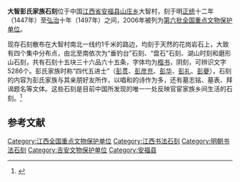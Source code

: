 {{coord|27|32|47|N|114|34|18|E|display=title|scale:10000}}
{{文物保护单位
| 级别 = 全国
| 名称 = 大智彭氏家族石刻
| 图片 = 
| 所在 = [[江西省|江西省]][[安福县|安福县]]
| 分类 = 石窟寺及石刻
| 时代 = [[明朝|明]]
| 编号 = [[第六批全国重点文物保护单位|第六批]]第831项
| 登录 = 2006年5月25日
}}

'''大智彭氏家族石刻'''位于中国[[江西省|江西省]][[安福县|安福县]][[山庄乡|山庄乡]]大智村，刻于明[[正统_(年号)|正统]]十二年（1447年）至[[弘治|弘治]]十年（1497年）之间，2006年被列为[[第六批全国重点文物保护单位|第六批全国重点文物保护单位]]。

现存石刻散布在大智村南北一线约1千米的路边，均刻于天然的花岗岩石上，大致有四个集中分布点，由北至南依次为“垂钓台”石刻、“盘石”石刻、湖山时刻和磨形山石刻，共有石刻十五块三十六品六十五条，字体均为[[楷书|楷书]]，阴刻，可辨识文字5286个。彭氏家族时称“四代五进士”（[[彭贯|彭贯]]、[[彭彦充|彭彦充]]、[[彭华|彭华]]、[[彭礼|彭礼]]、[[彭夔|彭夔]]），石刻的内容为彭氏家族与其亲朋好友所作，以唱和的诗作为多，还有墓志铭、墓表、拜谒题名等文体。这些石刻是目前中国所发现的唯一一处反映官宦家族乡间生活的石刻。<ref>{{Cite book |author=国家文物局 编 |title=全国重点文物保护单位（第六批）·第Ⅴ卷 |publisher=文物出版社 |year=2008 |isbn=978-7-5010-2446-9 |pages=481-482 }}</ref>

==参考文献==
{{reflist}}

{{江西全国重点文物保护单位}}

{{DEFAULTSORT:da}}
[[Category:江西全国重点文物保护单位|Category:江西全国重点文物保护单位]]
[[Category:江西书法石刻|Category:江西书法石刻]]
[[Category:明朝书法石刻|Category:明朝书法石刻]]
[[Category:吉安文物保护单位|Category:吉安文物保护单位]]
[[Category:安福县|Category:安福县]]